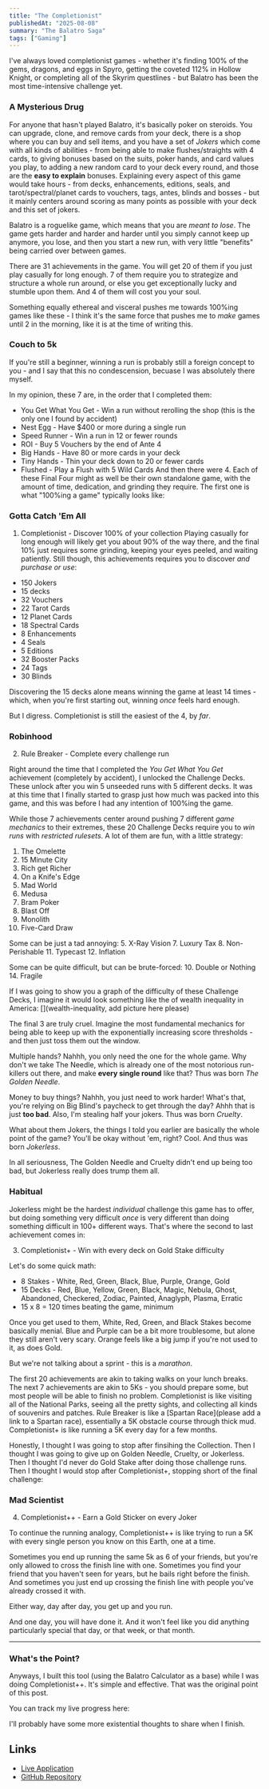 ```yaml
---
title: "The Completionist"
publishedAt: "2025-08-08"
summary: "The Balatro Saga"
tags: ["Gaming"]
---
```


I've always loved completionist games - whether it's finding 100% of the gems, dragons, and eggs in Spyro, getting the coveted 112% in Hollow Knight, or completing all of the Skyrim questlines - but Balatro has been the most time-intensive challenge yet.

### A Mysterious Drug

For anyone that hasn't played Balatro, it's basically poker on steroids. You can upgrade, clone, and remove cards from your deck, there is a shop where you can buy and sell items, and you have a set of _Jokers_ which come with all kinds of abilities - from being able to make flushes/straights with 4 cards, to giving bonuses based on the suits, poker hands, and card values you play, to adding a new random card to your deck every round, and those are the **easy to explain** bonuses. Explaining every aspect of this game would take hours - from decks, enhancements, editions, seals, and tarot/spectral/planet cards to vouchers, tags, antes, blinds and bosses - but it mainly centers around scoring as many points as possible with your deck and this set of jokers.

Balatro is a roguelike game, which means that you are _meant to lose_. The game gets harder and harder and harder until you simply cannot keep up anymore, you lose, and then you start a new run, with very little "benefits" being carried over between games.

There are 31 achievements in the game. You will get 20 of them if you just play casually for long enough. 7 of them require you to strategize and structure a whole run around, or else you get exceptionally lucky and stumble upon them. And 4 of them will cost you your soul.

Something equally ethereal and visceral pushes me towards 100%ing games like these - I think it's the same force that pushes me to _make_ games until 2 in the morning, like it is at the time of writing this.

### Couch to 5k

If you're still a beginner, winning a run is probably still a foreign concept to you - and I say that this no condescension, becuase I was absolutely there myself.

In my opinion, these 7 are, in the order that I completed them:

- You Get What You Get - Win a run without rerolling the shop (this is the only one I found by accident)
- Nest Egg - Have $400 or more during a single run
- Speed Runner - Win a run in 12 or fewer rounds
- ROI - Buy 5 Vouchers by the end of Ante 4
- Big Hands - Have 80 or more cards in your deck
- Tiny Hands - Thin your deck down to 20 or fewer cards
- Flushed - Play a Flush with 5 Wild Cards
  And then there were 4. Each of these Final Four might as well be their own standalone game, with the amount of time, dedication, and grinding they require.
  The first one is what "100%ing a game" typically looks like:

### Gotta Catch 'Em All

1. Completionist - Discover 100% of your collection
   Playing casually for long enough will likely get you about 90% of the way there, and the final 10% just requires some grinding, keeping your eyes peeled, and waiting patiently. Still though, this achievements requires you to discover _and purchase or use_:

- 150 Jokers
- 15 decks
- 32 Vouchers
- 22 Tarot Cards
- 12 Planet Cards
- 18 Spectral Cards
- 8 Enhancements
- 4 Seals
- 5 Editions
- 32 Booster Packs
- 24 Tags
- 30 Blinds

Discovering the 15 decks alone means winning the game at least 14 times - which, when you're first starting out, winning _once_ feels hard enough.

But I digress. Completionist is still the easiest of the 4, by _far_.

### Robinhood

2. Rule Breaker - Complete every challenge run

Right around the time that I completed the _You Get What You Get_ achievement (completely by accident), I unlocked the Challenge Decks. These unlock after you win 5 unseeded runs with 5 different decks. It was at this time that I finally started to grasp just how much was packed into this game, and this was before I had any intention of 100%ing the game.

While those 7 achievements center around pushing 7 different _game mechanics_ to their extremes, these 20 Challenge Decks require you to _win runs_ with _restricted rulesets_.
A lot of them are fun, with a little strategy:

1. The Omelette
2. 15 Minute City
3. Rich get Richer
4. On a Knife's Edge
5. Mad World
6. Medusa
7. Bram Poker
8. Blast Off
9. Monolith
10. Five-Card Draw

Some can be just a tad annoying: 5. X-Ray Vision 7. Luxury Tax 8. Non-Perishable 11. Typecast 12. Inflation

Some can be quite difficult, but can be brute-forced: 10. Double or Nothing 14. Fragile

If I was going to show you a graph of the difficulty of these Challenge Decks, I imagine it would look something like the of wealth inequality in America:
[](wealth-inequality, add picture here please)

The final 3 are truly cruel. Imagine the most fundamental mechanics for being able to keep up with the exponentially increasing score thresholds - and then just toss them out the window.

Multiple hands? Nahhh, you only need the one for the whole game. Why don't we take The Needle, which is already one of the most notorious run-killers out there, and make **every single round** like that? Thus was born _The Golden Needle_.

Money to buy things? Nahhh, you just need to work harder! What's that, you're relying on Big Blind's paycheck to get through the day? Ahhh that is just **too bad**. Also, I'm stealing half your jokers. Thus was born _Cruelty_.

What about them Jokers, the things I told you earlier are basically the whole point of the game? You'll be okay without 'em, right? Cool. And thus was born _Jokerless_.

In all seriousness, The Golden Needle and Cruelty didn't end up being too bad, but Jokerless really does trump them all.

### Habitual

Jokerless might be the hardest _individual_ challenge this game has to offer, but doing something very difficult _once_ is very different than doing something difficult in 100+ different ways. That's where the second to last achievement comes in:

3. Completionist+ - Win with every deck on Gold Stake difficulty

Let's do some quick math:

- 8 Stakes - White, Red, Green, Black, Blue, Purple, Orange, Gold
- 15 Decks - Red, Blue, Yellow, Green, Black, Magic, Nebula, Ghost, Abandoned, Checkered, Zodiac, Painted, Anaglyph, Plasma, Erratic
- 15 x 8 = 120 times beating the game, minimum

Once you get used to them, White, Red, Green, and Black Stakes become basically menial. Blue and Purple can be a bit more troublesome, but alone they still aren't very scary. Orange feels like a big jump if you're not used to it, as does Gold.

But we're not talking about a sprint - this is a _marathon_.

The first 20 achievements are akin to taking walks on your lunch breaks. The next 7 achievements are akin to 5Ks - you should prepare some, but most people will be able to finish no problem. Completionist is like visiting all of the National Parks, seeing all the pretty sights, and collecting all kinds of souvenirs and patches. Rule Breaker is like a [Spartan Race](please add a link to a Spartan race), essentially a 5K obstacle course through thick mud. Completionist+ is like running a 5K every day for a few months.

Honestly, I thought I was going to stop after finsihing the Collection. Then I thought I was going to give up on Golden Needle, Cruelty, or Jokerless. Then I thought I'd never do Gold Stake after doing those challenge runs. Then I thought I would stop after Completionist+, stopping short of the final challenge:

### Mad Scientist

4. Completionist++ - Earn a Gold Sticker on every Joker

To continue the running analogy, Completionist++ is like trying to run a 5K with every single person you know on this Earth, one at a time.

Sometimes you end up running the same 5k as 6 of your friends, but you're only allowed to cross the finish line with one. Sometimes you find your friend that you haven't seen for years, but he bails right before the finish. And sometimes you just end up crossing the finish line with people you've already crossed it with.

Either way, day after day, you get up and you run.

And one day, you will have done it. And it won't feel like you did anything particularly special that day, or that week, or that month.

---

### What's the Point?

Anyways, I built this tool (using the Balatro Calculator as a base) while I was doing Completionist++. It's simple and effective. That was the original point of this post.

You can track my live progress here:

<LaunchButton
  href="https://balatro-sticker-tracker.vercel.app"
  title="Check it out!"
  icon=""
  color="orange"
/>

I'll probably have some more existential thoughts to share when I finish.

## Links

- [Live Application](https://balatro-sticker-tracker.vercel.app)
- [GitHub Repository](https://github.com/bbeaudet-dev/balatro-sticker-tracker)
